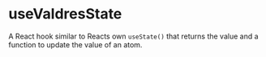 # useValdresState

A React hook similar to Reacts own `useState()` that returns the value and a
function to update the value of an atom.
